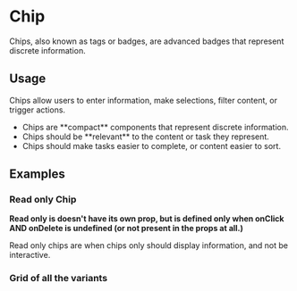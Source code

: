 
# Chip

Chips, also known as tags or badges, are advanced badges that represent discrete information.

<Links figmaUrl="https://www.figma.com/design/fk8AI59x5HqPCBg4Nemlkl/💠-Component-Library---Amplify?node-id=2382-84016&t=eBjrjWKcBq1Sc2Bi-11" />

<Primary />

<Controls />

## Usage

Chips allow users to enter information, make selections, filter content, or trigger actions.

<ul>
  <li>Chips are **compact** components that represent discrete information.</li>
  <li>Chips should be **relevant** to the content or task they represent.</li>

  <li>
    Chips should make tasks easier to complete, or content easier to sort.
  </li>
</ul>

## Examples

### Read only Chip

**Read only is doesn't have its own prop, but is defined only when onClick AND onDelete is undefined (or not present in the props at all.)**

Read only chips are when chips only should display information, and not be interactive.

<Canvas of={ComponentStories.ReadOnlyChip} />

### Grid of all the variants

<Canvas of={ComponentStories.ChipVariantsWithStates} />
